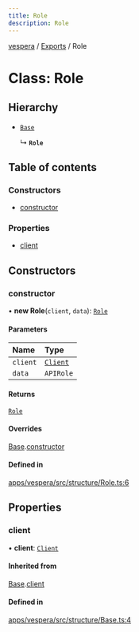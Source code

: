```yaml
---
title: Role
description: Role
---
```

[vespera](../README) / [Exports](../modules) / Role

# Class: Role

## Hierarchy

- [`Base`](Base)

  ↳ **`Role`**

## Table of contents

### Constructors

- [constructor](Role#constructor)

### Properties

- [client](Role#client)

## Constructors

### constructor

• **new Role**(`client`, `data`): [`Role`](Role)

#### Parameters

| Name | Type |
| :------ | :------ |
| `client` | [`Client`](Client) |
| `data` | `APIRole` |

#### Returns

[`Role`](Role)

#### Overrides

[Base](Base).[constructor](Base#constructor)

#### Defined in

[apps/vespera/src/structure/Role.ts:6](https://github.com/vesperadev/Vespera/blob/1884615/apps/vespera/src/structure/Role.ts#L6)

## Properties

### client

• **client**: [`Client`](Client)

#### Inherited from

[Base](Base).[client](Base#client)

#### Defined in

[apps/vespera/src/structure/Base.ts:4](https://github.com/vesperadev/Vespera/blob/1884615/apps/vespera/src/structure/Base.ts#L4)
